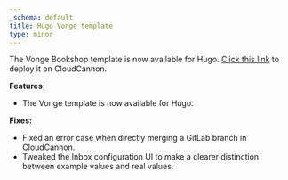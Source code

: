 ```yaml
---
_schema: default
title: Hugo Vonge template
type: minor
---
```

The Vonge Bookshop template is now available for Hugo. <a target="_blank" rel="noopener" href="https://app.cloudcannon.com/editor#sites/connect/github/CloudCannon/vonge-hugo-bookshop-template/main">Click this link</a> to deploy it on CloudCannon.

**Features:**

* The Vonge template is now available for Hugo.

**Fixes:**

* Fixed an error case when directly merging a GitLab branch in CloudCannon.
* Tweaked the Inbox configuration UI to make a clearer distinction between example values and real values.